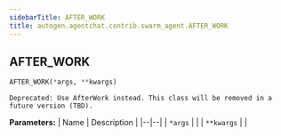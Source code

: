 ```yaml
---
sidebarTitle: AFTER_WORK
title: autogen.agentchat.contrib.swarm_agent.AFTER_WORK
---
```

<h2 id="autogen.agentchat.contrib.swarm_agent.AFTER_WORK" class="doc doc-heading">
    <code class="doc-symbol doc-symbol-heading doc-symbol-class"></code>
    <span class="doc doc-object-name doc-class-name">AFTER_WORK</span>
</h2>

```python
AFTER_WORK(*args, **kwargs)
```

    Deprecated: Use AfterWork instead. This class will be removed in a future version (TBD).

<b>Parameters:</b>
| Name | Description |
|--|--|
| `*args` |  |
| `**kwargs` |  |